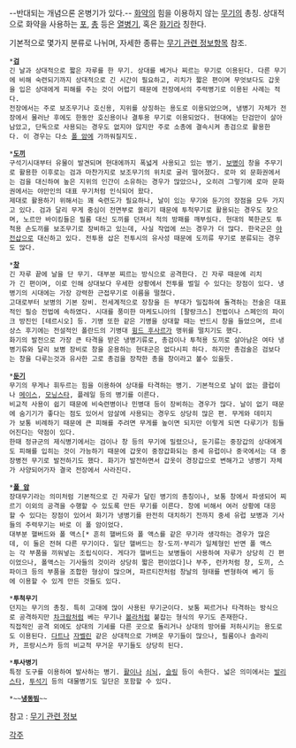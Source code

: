 --반대되는 개념으론 온병기가 있다.--
[[화약]]의 힘을 이용하지 않는 [[무기]]의 총칭. 상대적으로 화약을 사용하는 [[포]], [[총]] 등은 [[열병기]], 혹은 [[화기]]라 칭한다.

기본적으로 몇가지 분류로 나뉘며, 자세한 종류는 [[무기 관련 정보]]항목 참조.

 *'''[[검]]'''
 긴 날과 상대적으로 짧은 자루를 한 무기. 상대를 베거나 찌르는 무기로 이용된다. 다른 무기에 비해 숙련되기까지 상대적으로 긴 시간이 필요하고, 리치가 짧은 편이며 무엇보다도 갑옷을 입은 상대에게 피해를 주는 것이 어렵기 때문에 전장에서의 주력병기로 이용된 사례는 적다.
 전장에서는 주로 보조무기나 호신용, 지위를 상징하는 용도로 이용되었으며, 냉병기 자체가 전장에서 물러난 후에도 한동안 호신용이나 결투용 무기로 이용되었다. 현대에는 단검만이 살아남았고, 단독으로 사용되는 경우도 없지야 않지만 주로 소총에 결속시켜 총검으로 활용한다. 이 경우는 다소 [[폴 암]]에 가까워질지도.

 *'''[[도끼]]'''
 구석기시대부터 유물이 발견되며 현대에까지 폭넓게 사용되고 있는 병기. [[보병]]이 창을 주무기로 활용한 이후로는 검과 마찬가지로 보조무기의 위치로 굴러 떨어졌다. 로마 외 문화권에서는 검을 대신하여 높은 지위의 인간이 소유하는 경우가 많았으나, 오히려 그렇기에 로마 문화권에서는 야만인의 대표 무기처럼 인식되어 왔다. 
 제대로 활용하기 위해서는 꽤 숙련도가 필요하나, 날이 있는 무기와 둔기의 장점을 모두 가지고 있다. 검과 달리 무게 중심이 전면부로 쏠리기 때문에 투척무기로 활용되는 경우도 잦으며, 노르만 바이킹들은 필룸 대신 도끼를 던져서 적의 방패를 깨부쉈다. 현대의 북한군도 투척용 손도끼를 보조무기로 장비하고 있는데, 사실 작업에 쓰는 경우가 더 많다. 한국군은 [[야전삽]]으로 대신하고 있다. 전투용 삽은 전투시의 유사성 때문에 도끼류 무기로 분류되는 경우도 많다. 

 *'''[[창]]'''
 긴 자루 끝에 날을 단 무기. 대부분 찌르는 방식으로 공격한다. 긴 자루 때문에 리치가 긴 편이며, 이로 인해 상대보다 우세한 상황에서 전투를 벌일 수 있다는 장점이 있다. 냉병기의 시대에는 가장 강력한 근접무기로 이름을 떨쳤다.
 고대로부터 보병의 기본 장비. 전세계적으로 장창을 든 부대가 밀집하여 돌격하는 전술은 대표적인 필승 전법에 속하였다. 시대를 풍미한 마케도니아의 [팔랑크스] 전법이나 스페인의 파이크 방진인 [테르시오] 등. 기병 또한 같은 기병을 상대할 때는 반드시 창을 들었으며, 르네상스 후기에는 전설적인 폴란드의 기병대 [[윙드 후사르]]가 맹위를 떨치기도 했다. 
 화기의 발전으로 가장 큰 타격을 받은 냉병기류로, 총검이나 투척용 도끼로 살아남은 여타 냉병기류와 달리 보병 장비로 창을 운용하는 현대군은 없다시피 하다. 하지만 총검술은 검보다는 창을 다루는것과 유사한 고로 총검을 장착한 총을 창이라고 볼수 있을듯.

 *'''[[둔기]]'''
 무기의 무게나 휘두르는 힘을 이용하여 상대를 타격하는 병기. 기본적으로 날이 없는 클럽이나 [[메이스]], [[모닝스타]], 플레일 등의 병기를 이른다. 
 비교적 사용이 쉽기 때문에 비숙련병이나 민병대 등이 장비하는 경우가 많다. 날이 없기 때문에 숨기기가 좋다는 점도 있어서 암살에 사용되는 경우도 상당히 많은 편. 무게와 데미지가 보통 비례하기 때문에 큰 피해를 주려면 무게를 높이면 되지만 이렇게 되면 다루기가 힘들어진다는 약점이 있다.
 한때 정규군의 제식병기에서는 검이나 창 등의 무기에 밀렸으나, 둔기류는 중장갑의 상대에게도 피해를 입히는 것이 가능하기 때문에 갑옷이 중장갑화되는 중세 유럽이나 중국에서는 대 중장병전 무기로 발전하기도 했다. 화기가 발전하면서 갑옷이 경장갑으로 변해가고 냉병기 자체가 사양되어가자 결국 전장에서 사라진다.

 *'''[[폴 암]]'''
 장대무기라는 의미처럼 기본적으로 긴 자루가 달린 병기의 총칭이나, 보통 창에서 파생되어 찌르기 이외의 공격을 수행할 수 있도록 만든 무기를 이른다. 창에 비해서 여러 상황에 대응할 수 있다는 장점이 있어서 화기가 냉병기를 완전히 대치하기 전까지 중세 유럽 보병과 기사들의 주력무기는 바로 이 폴 암이었다.
 대부분 핼버드와 폴 액스[* 흔히 핼버드와 폴 액스를 같은 무기라 생각하는 경우가 많은데, 이 둘은 전혀 다른 무기이다. 일단 핼버드는 창·도끼·부리가 일체형인 반면 폴 액스는 각 부품을 끼워넣는 조립식이다. 게다가 핼버드는 보병들이 사용하여 자루가 상당히 긴 편이었으나, 폴액스는 기사들의 것이라 상당히 짧은 편이었다]나 부주, 런카처럼 창, 도끼, 스파이크 등의 부품을 조합한 형상이 많으며, 파르티잔처럼 창날의 형태를 변형하여 베기 등에 이용할 수 있게 만든 것들도 있다.

 *'''투척무기'''
 던지는 무기의 총칭. 특히 고대에 많이 사용된 무기군이다. 보통 찌르거나 타격하는 방식으로 공격하지만 [[차크람]]처럼 베는 무기나 [[볼라]]처럼 붙잡는 형식의 무기도 존재한다.
 직접적인 공격 외에도 상대의 기세를 다른 곳으로 돌리거나 상대의 방어를 저하시키는 용도로도 이용된다. [[다트]]나 [[자벨린]] 같은 상대적으로 가벼운 무기들이 많으나, 필룸이나 솔라리카, 프랑시스카 등의 비교적 무거운 무기들도 상당히 된다.

 *'''투사병기'''
 특정 도구를 이용하여 발사하는 병기. [[활]]이나 [[쇠뇌]], [[슬링]] 등이 속한다. 넓은 의미에서는 [[발리스타]], [[투석기]] 등의 대물병기도 일단은 포함할 수 있다. 

 *~~'''[[냉동빔]]'''~~

참고 : [[무기 관련 정보]]

[[각주]]
